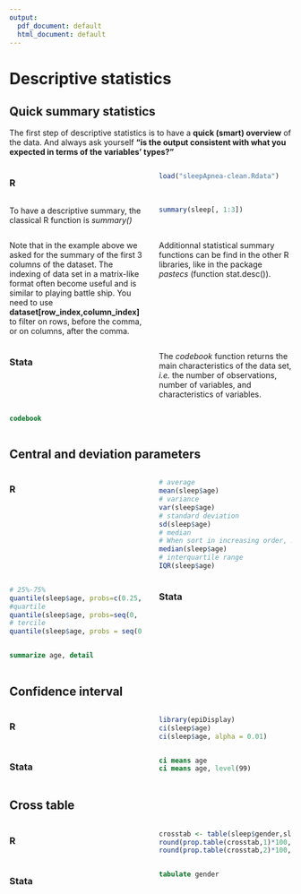 ```yaml
---
output:
  pdf_document: default
  html_document: default
---
```

# Descriptive statistics

## Quick summary statistics
The first step of descriptive statistics is to have a **quick (smart) overview** of the data. And always ask yourself **"is the output consistent with what you expected in terms of the variables’ types?"**

::::{style="display: grid; grid-template-columns: 1fr 1fr; grid-column-gap: 30px;"}
:::{}
### R{-}
```r
load("sleepApnea-clean.Rdata")
```

To have a descriptive summary, the classical R function is *summary()*
```r
summary(sleep[, 1:3])
```

Note that in the example above we asked for the summary of the first 3 columns of the dataset. The indexing of data set in a matrix-like format often become useful and is similar to playing battle ship. You need to use **dataset[row_index,column_index]** to filter on rows, before the comma,  or on columns, after the comma.

Additionnal statistical summary functions can be find in the other R libraries, like in the package *pastecs* (function stat.desc()).
:::

:::{}
### Stata{-}
The *codebook* function returns the main characteristics of the data set, *i.e.* the number of observations, number of variables, and characteristics of variables.
```stata
codebook
```
:::
::::

## Central and deviation parameters
::::{style="display: grid; grid-template-columns: 1fr 1fr; grid-column-gap: 30px;"}
:::{}
### R{-}
```r
# average
mean(sleep$age)
# variance
var(sleep$age)
# standard deviation
sd(sleep$age)
# median 
# When sort in increasing order, 50% of values below and above
median(sleep$age)
# interquartile range
IQR(sleep$age)
```

```r
# 25%-75%
quantile(sleep$age, probs=c(0.25, 0.75))
#quartile
quantile(sleep$age, probs=seq(0, 1, 1/4))
# tercile
quantile(sleep$age, probs = seq(0,1,1/3))
```
:::

:::{}
### Stata{-}

```stata
summarize age, detail
````

:::
::::

## Confidence interval
::::{style="display: grid; grid-template-columns: 1fr 1fr; grid-column-gap: 30px;"}
:::{}
### R{-}
```r
library(epiDisplay)
ci(sleep$age)
ci(sleep$age, alpha = 0.01)
```
:::

:::{}
### Stata{-}
```stata
ci means age
ci means age, level(99)
```
:::
::::

## Cross table
::::{style="display: grid; grid-template-columns: 1fr 1fr; grid-column-gap: 30px;"}
:::{}
### R{-}
```r
crosstab <- table(sleep$gender,sleep$diabetes)
round(prop.table(crosstab,1)*100,digits=2)
round(prop.table(crosstab,2)*100,digits=2)
```
:::

:::{}
### Stata{-}
```stata
tabulate gender
```
:::
::::